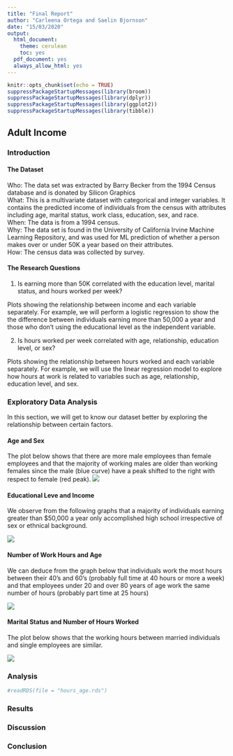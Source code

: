```yaml
---
title: "Final Report"
author: "Carleena Ortega and Saelin Bjornson"
date: "15/03/2020"
output:
  html_document:
    theme: cerulean
    toc: yes
  pdf_document: yes
  always_allow_html: yes
---
```


```r
knitr::opts_chunk$set(echo = TRUE)
suppressPackageStartupMessages(library(broom))
suppressPackageStartupMessages(library(dplyr))
suppressPackageStartupMessages(library(ggplot2))
suppressPackageStartupMessages(library(tibble))
```

## Adult Income

### Introduction

#### The Dataset
Who: The data set was extracted by Barry Becker from the 1994 Census database and is donated by Silicon Graphics \
What: This is a multivariate dataset with categorical and integer variables. It contains the predicted income of individuals from the census with attributes including age, marital status, work class, education, sex, and race. \
When: The data is from a 1994 census. \
Why: The data set is found in the University of California Irvine Machine Learning Repository, and was used for ML prediction of whether a person makes over or under 50K a year based on their attributes. \
How: The census data was collected by survey. 

#### The Research Questions 

1. Is earning more than 50K correlated with the education level, marital status, and hours worked per week?

Plots showing the relationship between income and each variable separately. For example, we will perform a logistic regression to show the the difference between individuals earning more than 50,000 a year and those who don't using the educational level as the independent variable.

2. Is hours worked per week correlated with age, relationship, education level, or sex?

Plots showing the relationship between hours worked and each variable separately. For example, we will use the linear regression model to explore how hours at work is related to variables such as age, relationship, education level, and sex.

### Exploratory Data Analysis
In this section, we will get to know our dataset better by exploring the relationship between certain factors.

#### Age and Sex
The plot below shows that there are more male employees than female employees and that the majority of working males are older than working females since the male (blue curve) have a peak shifted to the right with respect to female (red peak).
![](../images/Plot_1_Distribution_of_Age_by_Sex.png)

#### Educational Leve and Income
We observe from the following graphs that a majority of individuals earning greater than $50,000 a year only accomplished high school irrespective of sex or ethnical background.

![](../images/Plot_2_Education_Level_of_50K_or_more_Earners.png)
  
#### Number of Work Hours and Age
We can deduce from the graph below that individuals work the most hours between their 40's and 60's (probably full time at 40 hours or more a week) and that employees under 20 and over 80 years of age work the same number of hours (probably part time at 25 hours)

![](../images/Plot_3_Hours_worked_per_week_by_age.png)

#### Marital Status and Number of Hours Worked
The plot below shows that the working hours between married individuals and single employees are similar.

![](../images/Plot_4_Marital_Status_and_Work_Hours.png)

### Analysis
```r
#readRDS(file = "hours_age.rds")
```


### Results

### Discussion

### Conclusion
